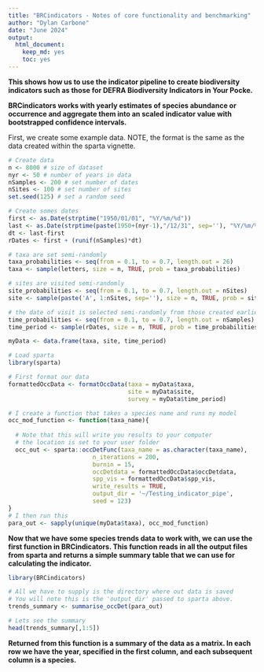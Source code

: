 ```yaml
---
title: "BRCindicators - Notes of core functionality and benchmarking"
author: "Dylan Carbone"
date: "June 2024"
output:
  html_document:
    keep_md: yes
    toc: yes
---
```

**This shows how us to use the indicator pipeline to create biodiversity indicators such as those for DEFRA Biodiversity Indicators in Your Pocke.**

**BRCindicators works with yearly estimates of species abundance or occurrence and aggregate them into an scaled indicator value with bootstrapped confidence intervals.**

First, we create some example data. NOTE, the format is the same as the data created within the sparta vignette.
```r
# Create data
n <- 8000 # size of dataset
nyr <- 50 # number of years in data
nSamples <- 200 # set number of dates
nSites <- 100 # set number of sites
set.seed(125) # set a random seed

# Create somes dates
first <- as.Date(strptime("1950/01/01", "%Y/%m/%d")) 
last <- as.Date(strptime(paste(1950+(nyr-1),"/12/31", sep=''), "%Y/%m/%d")) 
dt <- last-first 
rDates <- first + (runif(nSamples)*dt)

# taxa are set semi-randomly
taxa_probabilities <- seq(from = 0.1, to = 0.7, length.out = 26)
taxa <- sample(letters, size = n, TRUE, prob = taxa_probabilities)

# sites are visited semi-randomly
site_probabilities <- seq(from = 0.1, to = 0.7, length.out = nSites)
site <- sample(paste('A', 1:nSites, sep=''), size = n, TRUE, prob = site_probabilities)

# the date of visit is selected semi-randomly from those created earlier
time_probabilities <- seq(from = 0.1, to = 0.7, length.out = nSamples)
time_period <- sample(rDates, size = n, TRUE, prob = time_probabilities)

myData <- data.frame(taxa, site, time_period)
```

```r
# Load sparta
library(sparta)

# First format our data
formattedOccData <- formatOccData(taxa = myData$taxa,
                                  site = myData$site,
                                  survey = myData$time_period)

# I create a function that takes a species name and runs my model
occ_mod_function <- function(taxa_name){
  
  # Note that this will write you results to your computer
  # the location is set to your user folder
  occ_out <- sparta::occDetFunc(taxa_name = as.character(taxa_name),
                        n_iterations = 200,
                        burnin = 15, 
                        occDetdata = formattedOccData$occDetdata,
                        spp_vis = formattedOccData$spp_vis,
                        write_results = TRUE,
                        output_dir = '~/Testing_indicator_pipe',
                        seed = 123)  
} 
# I then run this
para_out <- sapply(unique(myData$taxa), occ_mod_function)

```

**Now that we have some species trends data to work with, we can use the first function in BRCindicators. This function reads in all the output files from sparta and returns a simple summary table that we can use for calculating the indicator.**

```r
library(BRCindicators)

# All we have to supply is the directory where out data is saved
# You will note this is the 'output_dir' passed to sparta above.
trends_summary <- summarise_occDet(para_out)

# Lets see the summary
head(trends_summary[,1:5])
```

**Returned from this function is a summary of the data as a matrix. In each row we have the year, specified in the first column, and each subsequent column is a species.**